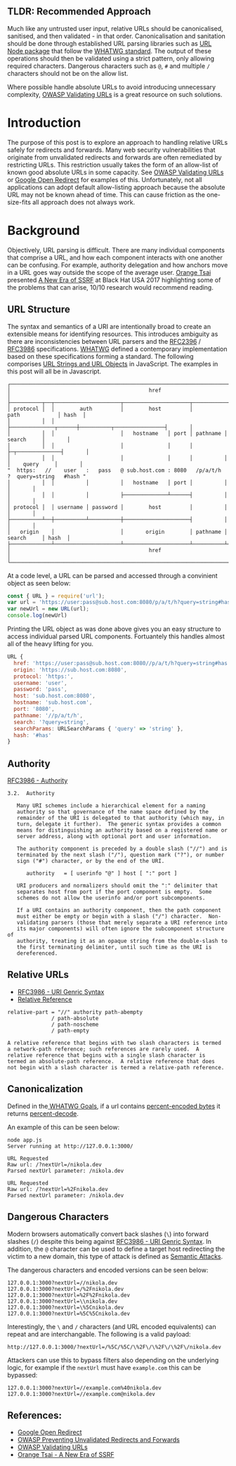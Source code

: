 

<div className={styles["blogBody"]}>

## TLDR: Recommended Approach
Much like any untrusted user input, relative URLs should be canonicalised, sanitised, and then validated - in that order. Canonicalisation and sanitation should be done through established URL parsing libraries such as [URL Node package](https://nodejs.org/dist/latest-v8.x/docs/api/url.html#url_the_whatwg_url_api) that follow the [WHATWG standard](https://url.spec.whatwg.org/). The output of these operations should then be validated using a strict pattern, only allowing required characters. Dangerous characters such as `@`, `#` and multiple `/` characters should not be on the allow list.

Where possible handle absolute URLs to avoid introducing unnecessary complexity, [OWASP Validating URLs](https://cheatsheetseries.owasp.org/cheatsheets/Unvalidated_Redirects_and_Forwards_Cheat_Sheet.html#validating-urls) is a great resource on such solutions. 


# Introduction
The purpose of this post is to explore an approach to handling relative URLs safely for redirects and forwards. Many web security vulnerabilities that originate from unvalidated redirects and forwards are often remediated by restricting URLs. This restriction usually takes the form of an allow-list of known good absolute URLs in some capacity. See [OWASP Validating URLs](https://cheatsheetseries.owasp.org/cheatsheets/Unvalidated_Redirects_and_Forwards_Cheat_Sheet.html#validating-urls) or [Google Open Redirect](https://cheatsheetseries.owasp.org/cheatsheets/Unvalidated_Redirects_and_Forwards_Cheat_Sheet.html#preventing-unvalidated-redirects-and-forwards)
 for examples of this. Unfortunately, not all applications can adopt default allow-listing approach because the absolute URL may not be known ahead of time. This can cause friction as the one-size-fits all approach does not always work.

# Background 
Objectively, URL parsing is difficult. There are many individual components that comprise a URL, and how each component interacts with one another can be confusing. For example, authority delegation and how anchors move in a URL goes way outside the scope of the average user. [Orange Tsai](https://twitter.com/orange_8361) presented [A New Era of SSRF](https://paper.seebug.org/papers/Security%20Conf/Blackhat/2017_us/us-17-Tsai-A-New-Era-Of-SSRF-Exploiting-URL-Parser-In-Trending-Programming-Languages.pdf) at Black Hat USA 2017 highlighting some of the problems that can arise, 10/10 research would recommend reading.

## URL Structure
The syntax and semantics of a URI are intentionally broad to create an extensible means for identifying resources. This introduces ambiguity as there are inconsistencies between URL parsers and the [RFC2396](https://tools.ietf.org/html/rfc2396) / [RFC3986](https://tools.ietf.org/html/rfc3986) specifications. [WHATWG](https://nodejs.org/dist/latest-v8.x/docs/api/url.html#url_the_whatwg_url_api) defined a contemporary implementation based on these specifications forming a standard. The following comporises [URL Strings and URL Objects](https://nodejs.org/dist/latest-v8.x/docs/api/url.html#url_url_strings_and_url_objects) in JavaScript. The examples in this post will all be in Javascript.

```
┌─────────────────────────────────────────────────────────────────────────────────────────────┐
│                                            href                                             │
├──────────┬──┬─────────────────────┬─────────────────────┬───────────────────────────┬───────┤
│ protocol │  │        auth         │        host         │           path            │ hash  │
│          │  │                     ├──────────────┬──────┼──────────┬────────────────┤       │
│          │  │                     │   hostname   │ port │ pathname │     search     │       │
│          │  │                     │              │      │          ├─┬──────────────┤       │
│          │  │                     │              │      │          │ │    query     │       │
"  https:   //    user   :   pass   @ sub.host.com : 8080   /p/a/t/h  ?  query=string   #hash "
│          │  │          │          │   hostname   │ port │          │                │       │
│          │  │          │          ├──────────────┴──────┤          │                │       │
│ protocol │  │ username │ password │        host         │          │                │       │
├──────────┴──┼──────────┴──────────┼─────────────────────┤          │                │       │
│   origin    │                     │       origin        │ pathname │     search     │ hash  │
├─────────────┴─────────────────────┴─────────────────────┴──────────┴────────────────┴───────┤
│                                            href                                             │
└─────────────────────────────────────────────────────────────────────────────────────────────┘
```

At a code level, a URL can be parsed and accessed through a convinient object as seen below: 

```js
const { URL } = require('url');
var url = 'https://user:pass@sub.host.com:8080/p/a/t/h?query=string#has'
var newUrl = new URL(url);
console.log(newUrl)
```

Printing the URL object as was done above gives you an easy structure to access individual parsed URL components. Fortuantely this handles almost all of the heavy lifting for you.

```js
URL {
  href: 'https://user:pass@sub.host.com:8080//p/a/t/h?query=string#has',
  origin: 'https://sub.host.com:8080',
  protocol: 'https:',
  username: 'user',
  password: 'pass',
  host: 'sub.host.com:8080',
  hostname: 'sub.host.com',
  port: '8080',
  pathname: '//p/a/t/h',
  search: '?query=string',
  searchParams: URLSearchParams { 'query' => 'string' },
  hash: '#has'
}
```

## Authority

[RFC3986 - Authority](https://tools.ietf.org/html/rfc3986#page-17)

```
3.2.  Authority

   Many URI schemes include a hierarchical element for a naming
   authority so that governance of the name space defined by the
   remainder of the URI is delegated to that authority (which may, in
   turn, delegate it further).  The generic syntax provides a common
   means for distinguishing an authority based on a registered name or
   server address, along with optional port and user information.

   The authority component is preceded by a double slash ("//") and is
   terminated by the next slash ("/"), question mark ("?"), or number
   sign ("#") character, or by the end of the URI.

      authority   = [ userinfo "@" ] host [ ":" port ]

   URI producers and normalizers should omit the ":" delimiter that
   separates host from port if the port component is empty.  Some
   schemes do not allow the userinfo and/or port subcomponents.

   If a URI contains an authority component, then the path component
   must either be empty or begin with a slash ("/") character.  Non-
   validating parsers (those that merely separate a URI reference into
   its major components) will often ignore the subcomponent structure of
   authority, treating it as an opaque string from the double-slash to
   the first terminating delimiter, until such time as the URI is
   dereferenced.
```   

## Relative URLs

- [RFC3986 - URI Genric Syntax](https://tools.ietf.org/html/rfc3986) 
- [Relative Reference](https://tools.ietf.org/html/rfc3986#section-4.2)

```
relative-part = "//" authority path-abempty
              / path-absolute
              / path-noscheme
              / path-empty
```

```
A relative reference that begins with two slash characters is termed
a network-path reference; such references are rarely used.  A
relative reference that begins with a single slash character is
termed an absolute-path reference.  A relative reference that does
not begin with a slash character is termed a relative-path reference.
```

## Canonicalization
Defined in the[ WHATWG Goals](https://url.spec.whatwg.org/#goals), if a url contains [percent-encoded bytes](https://url.spec.whatwg.org/#percent-encoded-byte) it returns [percent-decode](https://url.spec.whatwg.org/#percent-decode).

An example of this can be seen below:

```
node app.js
Server running at http://127.0.0.1:3000/

URL Requested
Raw url: /?nextUrl=/nikola.dev
Parsed nextUrl parameter: /nikola.dev

URL Requested
Raw url: /?nextUrl=%2Fnikola.dev
Parsed nextUrl parameter: /nikola.dev
```

## Dangerous Characters
 Modern browsers automatically convert back slashes (`\`) into forward slashes (`/`) despite this being against [RFC3986 - URI Genric Syntax](https://tools.ietf.org/html/rfc3986). In addition, the `@` character can be used to define a target host redirecting the victim to a new domain, this type of attack is defined as [Semantic Attacks](https://tools.ietf.org/html/std66#section-7.6).

 The dangerous characters and encoded versions can be seen below:

```
127.0.0.1:3000?nextUrl=//nikola.dev
127.0.0.1:3000?nextUrl=/%2Fnikola.dev
127.0.0.1:3000?nextUrl=%2F%2Fnikola.dev
127.0.0.1:3000?nextUrl=\\nikola.dev
127.0.0.1:3000?nextUrl=\%5Cnikola.dev
127.0.0.1:3000?nextUrl=%5C%5Cnikola.dev
```

Interestingly, the `\` and `/` characters (and URL encoded equivalents) can repeat and are interchangable. The following is a valid payload:

```
http://127.0.0.1:3000/?nextUrl=/%5C/%5C/\%2F\/\%2F\/\%2F\/nikola.dev
```

Attackers can use this to bypass filters also depending on the underlying logic, for example if the `nextUrl` must have `example.com` this can be bypassed:

```
127.0.0.1:3000?nextUrl=//example.com%40nikola.dev
127.0.0.1:3000?nextUrl=//example.com@nikola.dev
```

## References:
- [Google Open Redirect](https://cheatsheetseries.owasp.org/cheatsheets/Unvalidated_Redirects_and_Forwards_Cheat_Sheet.html#preventing-unvalidated-redirects-and-forwards)
- [OWASP Preventing Unvalidated Redirects and Forwards](https://cheatsheetseries.owasp.org/cheatsheets/Unvalidated_Redirects_and_Forwards_Cheat_Sheet.html#preventing-unvalidated-redirects-and-forwards)
- [OWASP Validating URLs](https://cheatsheetseries.owasp.org/cheatsheets/Unvalidated_Redirects_and_Forwards_Cheat_Sheet.html#validating-urls)
- [Orange Tsai - A New Era of SSRF](https://paper.seebug.org/papers/Security%20Conf/Blackhat/2017_us/us-17-Tsai-A-New-Era-Of-SSRF-Exploiting-URL-Parser-In-Trending-Programming-Languages.pdf)

</div>
